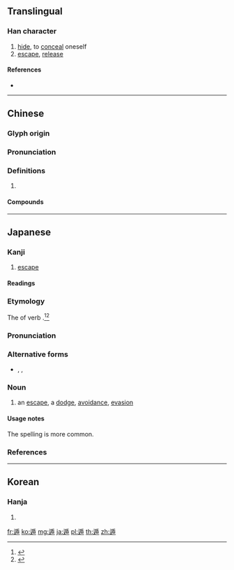 {{character info/new}}
==Translingual==

===Han character===
{{Han char|rn=162|rad=辵|as=09|sn=13|four=32306|canj=YHJU}}

# [[hide]], to [[conceal]] oneself
# [[escape]], [[release]]

====References====
* {{Han ref|kx=1260.260|dkj=38982|dj=1750.280|hdz=63859.120|uh=9041|ud=36929|bh=B950|bd=47440}}

----

==Chinese==
{{zh-forms}}

===Glyph origin===
{{Han etym}}

===Pronunciation===
{{zh-pron
|m=dùn
|c=deon6
|mc=y
|oc=y
|cat=
}}

===Definitions===
{{zh-hanzi}}

# {{rfdef|zh}}

====Compounds====
{{zh-der|土遁|奇門遁甲|支遁|支遁買山|望風而遁|棲遁|水遁|深藏遠遁|潛身遠遁|無所遁形|禽奔獸遁|肥遁|逃遁|遁世|遁世逃名|遁世離群|遁佚|遁入空門|遁化|遁北|遁名匿跡|遁形|遁甲|遁藏|遁走|遁跡|遁跡潛形|遁跡銷聲|遁身|遁辭|遁逃|違世遁俗|遜遁|遠遁|遠遁山林|隱遁|高飛遠遁}}

----

==Japanese==

===Kanji===
{{ja-kanji|grade=|rs=辵09}}

# [[escape]]

====Readings====
{{ja-readings
|goon=[[しゅん]] (shun), [[どん]] (don)
|kanon=[[しゅん]] (shun), [[とん]] (ton)
|kun=[[のがれ]] (nogare), [[のがれる|のが.れる]] ([[遁れる]], noga.reru)
}}

===Etymology===
{{ja-kanjitab|yomi=k|のがれ}}
The {{m|ja|連用形|tr=ren'yōkei||stem or continuative form}} of verb {{m|ja|遁れる|tr=nogareru||to run away, to escape}}.<ref name="KDJ">{{R:Kokugo Dai Jiten}}</ref><ref name="DJR">{{R:Daijirin}}</ref>

===Pronunciation===
{{ja-pron|yomi=k|のがれ|acc=3|acc_ref=DJR}}

===Alternative forms===
* {{ja-l|遁れ}}, {{ja-l|逃れ}}, {{ja-l|逃}}

===Noun===
{{ja-noun|のがれ}}

# an [[escape]], a [[dodge]], [[avoidance]], [[evasion]]

====Usage notes====
The {{ja-l|逃れ}} spelling is more common.

===References===
<references/>

----

==Korean==

===Hanja===
{{ko-hanja|hangeul=[[둔]], [[돈]]|eumhun=|rv=dun, don|mr=tun, ton|y=twun, ton}}

# {{defn|lang=ko|sort=辵09}}

[[fr:遁]]
[[ko:遁]]
[[mg:遁]]
[[ja:遁]]
[[pl:遁]]
[[th:遁]]
[[zh:遁]]